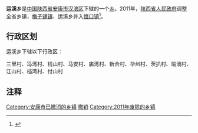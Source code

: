 {{中国乡级行政区
|行政区全称 = 运溪乡
|景观照片文件名 = 
|景观照片描述 = 
|汉语拼音 =
|其他语言 = 
|其他语言名称 = 
|位置图文件名 = 
|位置图描述 = 
|自定义图片=
|上级行政区 = [[陕西省|陕西省]][[安康市|安康市]][[汉滨区|汉滨区]]
|行政区类别 = [[乡级行政区|乡]]
|行政区划代码 = 
|行政区划 = 
|村委会 = 
|居委会 = 
|建置时间 = 
|领导职位 = 
|领导名称 = 
|政府驻地 = 
|毗邻 = 
|地理坐标 = 
|总面积 = 
|总人口 = 
|户籍人口 = 
|户籍人口年份 = 
|常住人口 = 
|常住人口年份 = 
|人口密度 = 
|GDP = 
|邮政编码 = 
|电话区号 = 
|官方网站 = 
|网站名称 = 
}}
'''运溪乡'''是[[中华人民共和国|中国]][[陕西省|陕西省]][[安康市|安康市]][[汉滨区|汉滨区]]下辖的一个[[乡级行政区|乡]]。2011年，[[陕西省人民政府|陕西省人民政府]]调整全省乡镇，[[梅子铺镇|梅子铺镇]]、运溪乡并入[[恒口镇|恒口镇]]<ref>{{Cite web |url=http://www.gov.cn/gzdt/2011-07/07/content_1901351.htm|title=陕西省发布撤乡并镇及部分乡镇行政区划调整公告 |accessdate=2021-05-16 |author= |date=2011-07-07 |work= |publisher=中华人民共和国中央政府网站，来源：陕西省人民政府网站 |quote=撤销安康市汉滨区梅子铺镇、运溪乡并入恒口镇[……] |language=Zh-hans }}</ref>。

== 行政区划 ==
运溪乡下辖以下行政区：

三里村、冯湾村、钱山村、马安村、庙湾村、新合村、华州村、茨扒村、喻淌村、江山村、档湾村、付山村

== 注释 ==

{{Reflist}}

{{陕西行政区划小作品}}
[[Category:安康市已撤消的乡镇|Category:安康市已撤消的乡镇]]
[[Category:汉滨区行政区划|撤销]]
[[Category:2011年废除的乡镇|Category:2011年废除的乡镇]]
